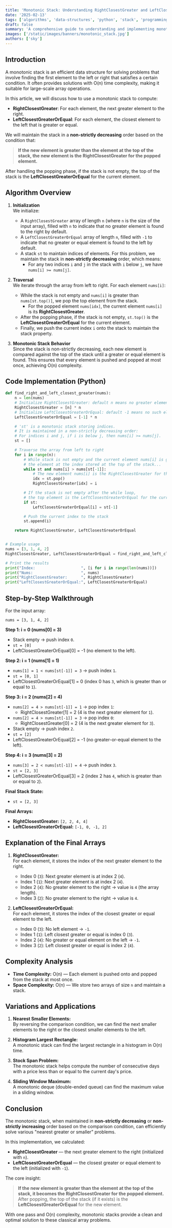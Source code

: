 ```yaml
---
title: 'Monotonic Stack: Understanding RightClosestGreater and LeftClosestGreaterOrEqual'
date: '2025-02-13'
tags: ['algorithms', 'data-structures', 'python', 'stack', 'programming']
draft: false
summary: 'A comprehensive guide to understanding and implementing monotonic stack for solving RightClosestGreater and LeftClosestGreaterOrEqual problems, with detailed explanations and Python implementation.'
images: ['/static/images/banners/monotonic_stack.jpg']
authors: ['sky']
---
```


## Introduction

A monotonic stack is an efficient data structure for solving problems that involve finding the first element to the left or right that satisfies a certain condition. It often provides solutions with O(n) time complexity, making it suitable for large-scale array operations.

In this article, we will discuss how to use a monotonic stack to compute:

- **RightClosestGreater**: For each element, the next greater element to the right.  
- **LeftClosestGreaterOrEqual**: For each element, the closest element to the left that is greater or equal.  

We will maintain the stack in a **non-strictly decreasing** order based on the condition that:

> **If the new element is greater than the element at the top of the stack, the new element is the RightClosestGreater for the popped element.**

After handling the popping phase, if the stack is not empty, the top of the stack is the **LeftClosestGreaterOrEqual** for the current element.

## Algorithm Overview

1. **Initialization**  
   We initialize:  
   - A `RightClosestGreater` array of length `n` (where `n` is the size of the input array), filled with `n` to indicate that no greater element is found to the right by default.  
   - A `LeftClosestGreaterOrEqual` array of length `n`, filled with `-1` to indicate that no greater or equal element is found to the left by default.  
   - A stack `st` to maintain indices of elements. For this problem, we maintain the stack in **non-strictly decreasing** order, which means:  
     - For any two indices `i` and `j` in the stack with `i` below `j`, we have `nums[i] >= nums[j]`.

2. **Traversal**  
   We iterate through the array from left to right. For each element `nums[i]`:  
   - While the stack is not empty and `nums[i]` is greater than `nums[st.top()]`, we pop the top element from the stack.  
     - For the popped element `nums[idx]`, the current element `nums[i]` is its **RightClosestGreater**.  
   - After the popping phase, if the stack is not empty, `st.top()` is the **LeftClosestGreaterOrEqual** for the current element.  
   - Finally, we push the current index `i` onto the stack to maintain the stack property.

3. **Monotonic Stack Behavior**  
   Since the stack is non-strictly decreasing, each new element is compared against the top of the stack until a greater or equal element is found. This ensures that every element is pushed and popped at most once, achieving O(n) complexity.

## Code Implementation (Python)

```python
def find_right_and_left_closest_greater(nums):
    n = len(nums)
    # Initialize RightClosestGreater: default n means no greater element found
    RightClosestGreater = [n] * n
    # Initialize LeftClosestGreaterOrEqual: default -1 means no such element
    LeftClosestGreaterOrEqual = [-1] * n

    # 'st' is a monotonic stack storing indices.
    # It is maintained in a non-strictly decreasing order:
    # For indices i and j, if i is below j, then nums[i] >= nums[j].
    st = []

    # Traverse the array from left to right
    for i in range(n):
        # While stack is not empty and the current element nums[i] is greater than
        # the element at the index stored at the top of the stack...
        while st and nums[i] > nums[st[-1]]:
            # The new element nums[i] is the RightClosestGreater for the popped element
            idx = st.pop()
            RightClosestGreater[idx] = i

        # If the stack is not empty after the while loop,
        # the top element is the LeftClosestGreaterOrEqual for the current element
        if st:
            LeftClosestGreaterOrEqual[i] = st[-1]

        # Push the current index to the stack
        st.append(i)

    return RightClosestGreater, LeftClosestGreaterOrEqual


# Example usage
nums = [3, 1, 4, 2]
RightClosestGreater, LeftClosestGreaterOrEqual = find_right_and_left_closest_greater(nums)

# Print the results
print("Index:                    ", [i for i in range(len(nums))])
print("Nums:                     ", nums)
print("RightClosestGreater:      ", RightClosestGreater)
print("LeftClosestGreaterOrEqual:", LeftClosestGreaterOrEqual)
```

## Step-by-Step Walkthrough

For the input array:

```
nums = [3, 1, 4, 2]
```

**Step 1: i = 0 (nums[0] = 3)**  
- Stack empty → push index `0`.  
- `st = [0]`  
- LeftClosestGreaterOrEqual[0] = -1 (no element to the left).  

**Step 2: i = 1 (nums[1] = 1)**  
- `nums[1] = 1 < nums[st[-1]] = 3` → push index `1`.  
- `st = [0, 1]`  
- LeftClosestGreaterOrEqual[1] = 0 (index 0 has `3`, which is greater than or equal to `1`).  

**Step 3: i = 2 (nums[2] = 4)**  
- `nums[2] = 4 > nums[st[-1]] = 1` → pop index `1`:  
  - RightClosestGreater[1] = 2 (4 is the next greater element for `1`).  
- `nums[2] = 4 > nums[st[-1]] = 3` → pop index `0`:  
  - RightClosestGreater[0] = 2 (4 is the next greater element for `3`).  
- Stack empty → push index `2`.  
- `st = [2]`  
- LeftClosestGreaterOrEqual[2] = -1 (no greater-or-equal element to the left).  

**Step 4: i = 3 (nums[3] = 2)**  
- `nums[3] = 2 < nums[st[-1]] = 4` → push index `3`.  
- `st = [2, 3]`  
- LeftClosestGreaterOrEqual[3] = 2 (index 2 has `4`, which is greater than or equal to `2`).  

**Final Stack State:**  
- `st = [2, 3]`

**Final Arrays:**  
- **RightClosestGreater:** `[2, 2, 4, 4]`  
- **LeftClosestGreaterOrEqual:** `[-1, 0, -1, 2]`

## Explanation of the Final Arrays

1. **RightClosestGreater:**  
   For each element, it stores the index of the next greater element to the right.  
   - Index 0 (`3`): Next greater element is at index 2 (`4`).  
   - Index 1 (`1`): Next greater element is at index 2 (`4`).  
   - Index 2 (`4`): No greater element to the right → value is `4` (the array length).  
   - Index 3 (`2`): No greater element to the right → value is `4`.

2. **LeftClosestGreaterOrEqual:**  
   For each element, it stores the index of the closest greater or equal element to the left.  
   - Index 0 (`3`): No left element → `-1`.  
   - Index 1 (`1`): Left closest greater or equal is index 0 (`3`).  
   - Index 2 (`4`): No greater or equal element on the left → `-1`.  
   - Index 3 (`2`): Left closest greater or equal is index 2 (`4`).

## Complexity Analysis

- **Time Complexity:** O(n) — Each element is pushed onto and popped from the stack at most once.  
- **Space Complexity:** O(n) — We store two arrays of size `n` and maintain a stack.

## Variations and Applications

1. **Nearest Smaller Elements:**  
   By reversing the comparison condition, we can find the next smaller elements to the right or the closest smaller elements to the left.

2. **Histogram Largest Rectangle:**  
   A monotonic stack can find the largest rectangle in a histogram in O(n) time.

3. **Stock Span Problem:**  
   The monotonic stack helps compute the number of consecutive days with a price less than or equal to the current day's price.

4. **Sliding Window Maximum:**  
   A monotonic deque (double-ended queue) can find the maximum value in a sliding window.

## Conclusion

The monotonic stack, when maintained in **non-strictly decreasing** or **non-strictly increasing** order based on the comparison condition, can efficiently solve various "nearest greater or smaller" problems.  

In this implementation, we calculated:  
- **RightClosestGreater** — the next greater element to the right (initialized with `n`).  
- **LeftClosestGreaterOrEqual** — the closest greater or equal element to the left (initialized with `-1`).  

The core insight:  
> **If the new element is greater than the element at the top of the stack, it becomes the RightClosestGreater for the popped element.**  
After popping, the top of the stack (if it exists) is the **LeftClosestGreaterOrEqual** for the new element.  

With one pass and O(n) complexity, monotonic stacks provide a clean and optimal solution to these classical array problems. 